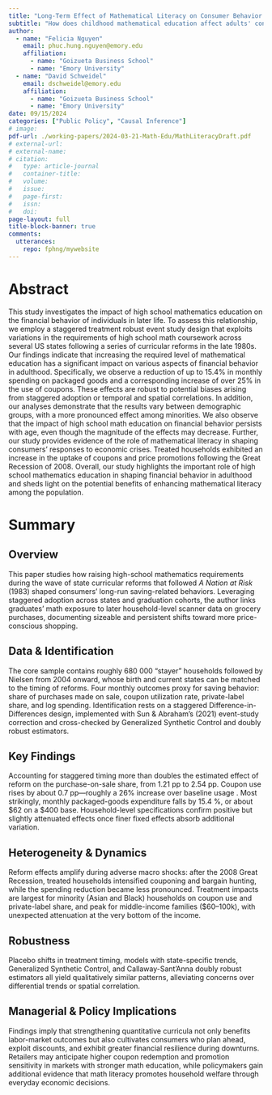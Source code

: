 ```yaml
---
title: "Long-Term Effect of Mathematical Literacy on Consumer Behavior: Evidence from Curricular Reforms"
subtitle: "How does childhood mathematical education affect adults' consumption behavior."
author: 
  - name: "Felicia Nguyen"
    email: phuc.hung.nguyen@emory.edu
    affiliation:
      - name: "Goizueta Business School"
      - name: "Emory University"
  - name: "David Schweidel"
    email: dschweidel@emory.edu
    affiliation:
      - name: "Goizueta Business School"
      - name: "Emory University"
date: 09/15/2024
categories: ["Public Policy", "Causal Inference"]
# image: 
pdf-url: ./working-papers/2024-03-21-Math-Edu/MathLiteracyDraft.pdf
# external-url:
# external-name:
# citation:
#   type: article-journal
#   container-title: 
#   volume: 
#   issue:
#   page-first:
#   issn:
#   doi:
page-layout: full
title-block-banner: true
comments:
  utterances:
    repo: fphng/mywebsite
---
```


# Abstract

This study investigates the impact of high school mathematics education on the financial behavior of individuals in later life. To assess this relationship, we employ a staggered treatment robust event study design that exploits variations in the requirements of high school math coursework across several US states following a series of curricular reforms in the late 1980s. Our findings indicate that increasing the required level of mathematical education has a significant impact on various aspects of financial behavior in adulthood. Specifically, we observe a reduction of up to 15.4% in monthly spending on packaged goods and a corresponding increase of over 25% in the use of coupons. These effects are robust to potential biases arising from staggered adoption or temporal and spatial correlations. In addition, our analyses demonstrate that the results vary between demographic groups, with a more pronounced effect among minorities. We also observe that the impact of high school math education on financial behavior persists with age, even though the magnitude of the effects may decrease. Further, our study provides evidence of the role of mathematical literacy in shaping consumers' responses to economic crises. Treated households exhibited an increase in the uptake of coupons and price promotions following the Great Recession of 2008. Overall, our study highlights the important role of high school mathematics education in shaping financial behavior in adulthood and sheds light on the potential benefits of enhancing mathematical literacy among the population.

# Summary

## Overview

This paper studies how raising high-school mathematics requirements during the wave of state curricular reforms that followed *A Nation at Risk* (1983) shaped consumers’ long-run saving-related behaviors. Leveraging staggered adoption across states and graduation cohorts, the author links graduates’ math exposure to later household-level scanner data on grocery purchases, documenting sizeable and persistent shifts toward more price-conscious shopping.

## Data & Identification

The core sample contains roughly 680 000 “stayer” households followed by Nielsen from 2004 onward, whose birth and current states can be matched to the timing of reforms. Four monthly outcomes proxy for saving behavior: share of purchases made on sale, coupon utilization rate, private-label share, and log spending. Identification rests on a staggered Difference-in-Differences design, implemented with Sun & Abraham’s (2021) event-study correction and cross-checked by Generalized Synthetic Control and doubly robust estimators.

## Key Findings

Accounting for staggered timing more than doubles the estimated effect of reform on the purchase-on-sale share, from 1.21 pp to 2.54 pp. Coupon use rises by about 0.7 pp—roughly a 26% increase over baseline usage . Most strikingly, monthly packaged-goods expenditure falls by 15.4 %, or about \$62 on a \$400 base. Household-level specifications confirm positive but slightly attenuated effects once finer fixed effects absorb additional variation.

## Heterogeneity & Dynamics

Reform effects amplify during adverse macro shocks: after the 2008 Great Recession, treated households intensified couponing and bargain hunting, while the spending reduction became less pronounced. Treatment impacts are largest for minority (Asian and Black) households on coupon use and private-label share, and peak for middle-income families (\$60–100k), with unexpected attenuation at the very bottom of the income.

## Robustness

Placebo shifts in treatment timing, models with state-specific trends, Generalized Synthetic Control, and Callaway-Sant’Anna doubly robust estimators all yield qualitatively similar patterns, alleviating concerns over differential trends or spatial correlation.

## Managerial & Policy Implications

Findings imply that strengthening quantitative curricula not only benefits labor-market outcomes but also cultivates consumers who plan ahead, exploit discounts, and exhibit greater financial resilience during downturns. Retailers may anticipate higher coupon redemption and promotion sensitivity in markets with stronger math education, while policymakers gain additional evidence that math literacy promotes household welfare through everyday economic decisions.